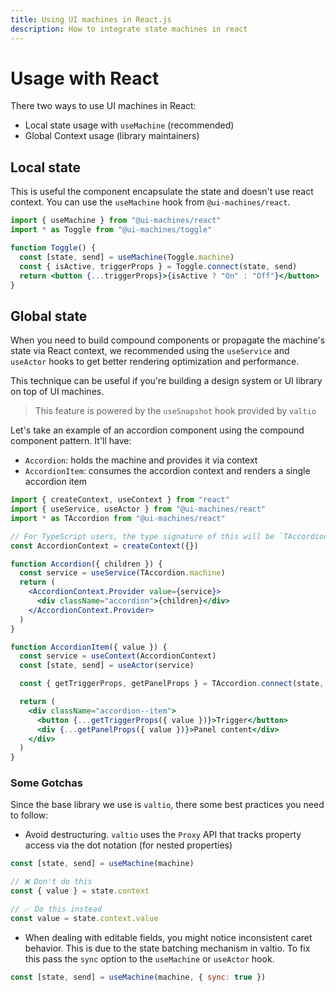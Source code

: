 ```yaml
---
title: Using UI machines in React.js
description: How to integrate state machines in react
---
```


# Usage with React

There two ways to use UI machines in React:

- Local state usage with `useMachine` (recommended)
- Global Context usage (library maintainers)

## Local state

This is useful the component encapsulate the state and doesn't use react context. You can use the
`useMachine` hook from `@ui-machines/react`.

```jsx
import { useMachine } from "@ui-machines/react"
import * as Toggle from "@ui-machines/toggle"

function Toggle() {
  const [state, send] = useMachine(Toggle.machine)
  const { isActive, triggerProps } = Toggle.connect(state, send)
  return <button {...triggerProps}>{isActive ? "On" : "Off"}</button>
}
```

## Global state

When you need to build compound components or propagate the machine's state via React context, we
recommended using the `useService` and `useActor` hooks to get better rendering optimization and
performance.

This technique can be useful if you're building a design system or UI library on top of UI machines.

> This feature is powered by the `useSnapshot` hook provided by `valtio`

Let's take an example of an accordion component using the compound component pattern. It'll have:

- `Accordion`: holds the machine and provides it via context
- `AccordionItem`: consumes the accordion context and renders a single accordion item

```jsx
import { createContext, useContext } from "react"
import { useService, useActor } from "@ui-machines/react"
import * as TAccordion from "@ui-machines/react"

// For TypeScript users, the type signature of this will be `TAccordion.Machine`
const AccordionContext = createContext({})

function Accordion({ children }) {
  const service = useService(TAccordion.machine)
  return (
    <AccordionContext.Provider value={service}>
      <div className="accordion">{children}</div>
    </AccordionContext.Provider>
  )
}

function AccordionItem({ value }) {
  const service = useContext(AccordionContext)
  const [state, send] = useActor(service)

  const { getTriggerProps, getPanelProps } = TAccordion.connect(state, send)

  return (
    <div className="accordion--item">
      <button {...getTriggerProps({ value })}>Trigger</button>
      <div {...getPanelProps({ value })}>Panel content</div>
    </div>
  )
}
```

### Some Gotchas

Since the base library we use is `valtio`, there some best practices you need to follow:

- Avoid destructuring. `valtio` uses the `Proxy` API that tracks property access via the dot
  notation (for nested properties)

```jsx
const [state, send] = useMachine(machine)

// ❌ Don't do this
const { value } = state.context

// ✅ Do this instead
const value = state.context.value
```

- When dealing with editable fields, you might notice inconsistent caret behavior. This is due to
  the state batching mechanism in valtio. To fix this pass the `sync` option to the `useMachine` or
  `useActor` hook.

```jsx
const [state, send] = useMachine(machine, { sync: true })
```
